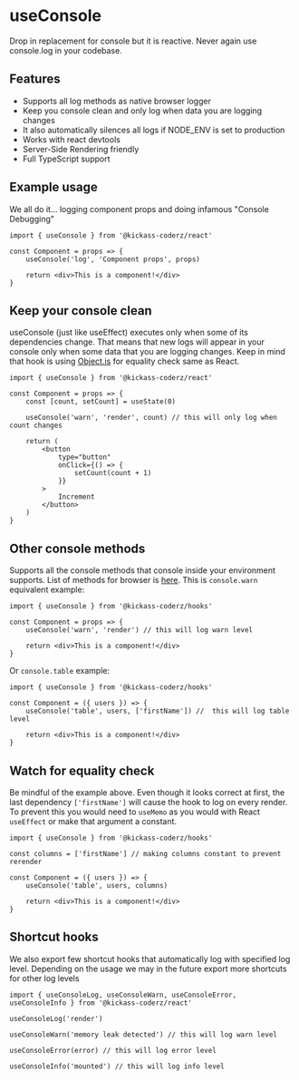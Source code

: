 # useConsole

Drop in replacement for console but it is reactive. Never again use console.log in your codebase.

## Features

-   Supports all log methods as native browser logger
-   Keep you console clean and only log when data you are logging changes
-   It also automatically silences all logs if NODE_ENV is set to production
-   Works with react devtools
-   Server-Side Rendering friendly
-   Full TypeScript support

## Example usage

We all do it... logging component props and doing infamous "Console Debugging"

```tsx
import { useConsole } from '@kickass-coderz/react'

const Component = props => {
    useConsole('log', 'Component props', props)

    return <div>This is a component!</div>
}
```

## Keep your console clean

useConsole (just like useEffect) executes only when some of its dependencies change. That means that new logs will appear in your console only when some data that you are logging changes. Keep in mind that hook is using [Object.is](https://developer.mozilla.org/en-US/docs/Web/JavaScript/Reference/Global_Objects/Object/is) for equality check same as React.

```tsx
import { useConsole } from '@kickass-coderz/react'

const Component = props => {
    const [count, setCount] = useState(0)

    useConsole('warn', 'render', count) // this will only log when count changes

    return (
        <button
            type="button"
            onClick={() => {
                setCount(count + 1)
            }}
        >
            Increment
        </button>
    )
}
```

## Other console methods

Supports all the console methods that console inside your environment supports. List of methods for browser is [here](https://developer.mozilla.org/en-US/docs/Web/API/console#methods). This is `console.warn` equivalent example:

```tsx
import { useConsole } from '@kickass-coderz/hooks'

const Component = props => {
    useConsole('warn', 'render') // this will log warn level

    return <div>This is a component!</div>
}
```

Or `console.table` example:

```tsx
import { useConsole } from '@kickass-coderz/hooks'

const Component = ({ users }) => {
    useConsole('table', users, ['firstName']) //  this will log table level

    return <div>This is a component!</div>
}
```

## Watch for equality check

Be mindful of the example above. Even though it looks correct at first, the last dependency `['firstName']` will cause the hook to log on every render. To prevent this you would need to `useMemo` as you would with React `useEffect` or make that argument a constant.

```tsx
import { useConsole } from '@kickass-coderz/hooks'

const columns = ['firstName'] // making columns constant to prevent rerender

const Component = ({ users }) => {
    useConsole('table', users, columns)

    return <div>This is a component!</div>
}
```

## Shortcut hooks

We also export few shortcut hooks that automatically log with specified log level. Depending on the usage we may in the future export more shortcuts for other log levels

```tsx
import { useConsoleLog, useConsoleWarn, useConsoleError, useConsoleInfo } from '@kickass-coderz/react'

useConsoleLog('render')

useConsoleWarn('memory leak detected') // this will log warn level

useConsoleError(error) // this will log error level

useConsoleInfo('mounted') // this will log info level
```
